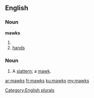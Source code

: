 ==English==

===Noun===
'''mawks'''

# {{plural of|mawk}}
# [[hand]]s <!--no singular form-->

===Noun===
{{en-noun|es}}

# {{context|UK|dialect|lang=en}} A [[slattern]]; a [[mawk]].

{{Webster 1913}}

[[Category:English plurals]]

[[ar:mawks]]
[[fr:mawks]]
[[ku:mawks]]
[[my:mawks]]
